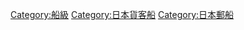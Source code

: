 {{DEFAULTSORT:Hikawamaru}}
[[Category:船級|Category:船級]]
[[Category:日本貨客船|Category:日本貨客船]]
[[Category:日本郵船|Category:日本郵船]]